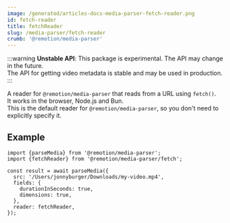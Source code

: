```yaml
---
image: /generated/articles-docs-media-parser-fetch-reader.png
id: fetch-reader
title: fetchReader
slug: /media-parser/fetch-reader
crumb: '@remotion/media-parser'
---
```


:::warning
**Unstable API**: This package is experimental. The API may change in the future.  
The API for getting video metadata is stable and may be used in production.
:::

A reader for `@remotion/media-parser` that reads from a URL using `fetch()`.  
It works in the browser, Node.js and Bun.  
This is the default reader for `@remotion/media-parser`, so you don't need to explicitly specify it.

## Example

```tsx twoslash title="Reading a local file"
import {parseMedia} from '@remotion/media-parser';
import {fetchReader} from '@remotion/media-parser/fetch';

const result = await parseMedia({
  src: '/Users/jonnyburger/Downloads/my-video.mp4',
  fields: {
    durationInSeconds: true,
    dimensions: true,
  },
  reader: fetchReader,
});
```
